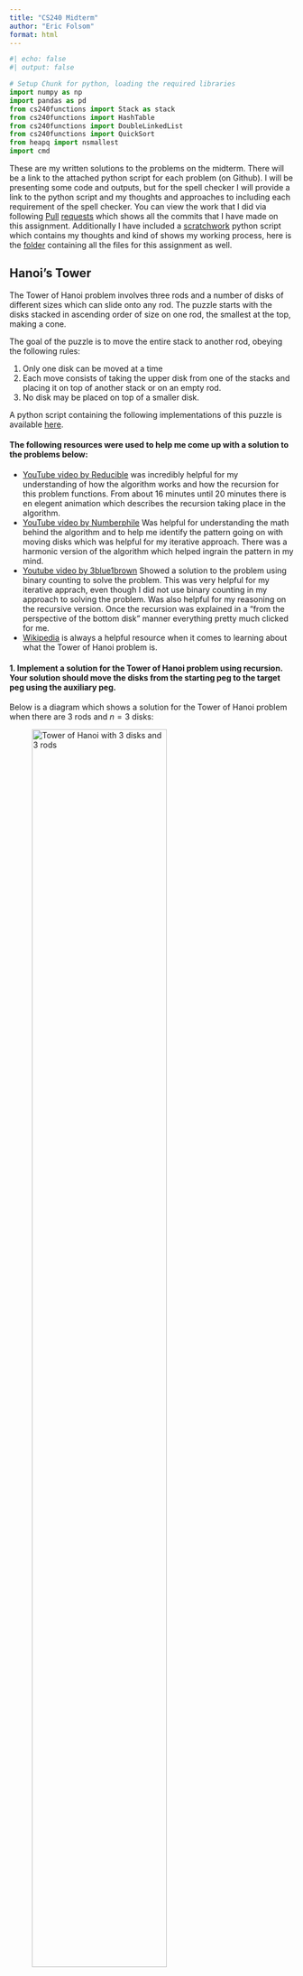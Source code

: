 ```yaml
---
title: "CS240 Midterm"
author: "Eric Folsom"
format: html
---
```


```python
#| echo: false
#| output: false

# Setup Chunk for python, loading the required libraries
import numpy as np
import pandas as pd
from cs240functions import Stack as stack
from cs240functions import HashTable
from cs240functions import DoubleLinkedList
from cs240functions import QuickSort
from heapq import nsmallest
import cmd
```

These are my written solutions to the problems on the midterm. There will be a link to the attached python script for each problem (on Github). I will be presenting some code and outputs, but for the spell checker I will provide a link to the python script and my thoughts and approaches to including each requirement of the spell checker. You can view the work that I did via following [Pull](https://github.com/efolsom17/CS240-Data-Structure-and-Algorithm-Fundamentals/pull/33) [requests](https://github.com/efolsom17/CS240-Data-Structure-and-Algorithm-Fundamentals/pull/35) which shows all the commits that I have made on this assignment. Additionally I have included a [scratchwork](https://github.com/efolsom17/CS240-Data-Structure-and-Algorithm-Fundamentals/blob/main/Assignments/Midterm/ScratchWork.py) python script which contains my thoughts and kind of shows my working process, here is the [folder](https://github.com/efolsom17/CS240-Data-Structure-and-Algorithm-Fundamentals/tree/main/Assignments/Midterm) containing all the files for this assignment as well. 


## Hanoi's Tower


The Tower of Hanoi problem involves three rods and a number of disks of different sizes which can slide onto any rod. The puzzle starts with the disks stacked in ascending order of size on one rod, the smallest at the top, making a cone.

The goal of the puzzle is to move the entire stack to another rod, obeying the following rules:

1. Only one disk can be moved at a time
2. Each move consists of taking the upper disk from one of the stacks and placing it on top of another stack or on an empty rod.   
3. No disk may be placed on top of a smaller disk.

A python script containing the following implementations of this puzzle is available [here](https://github.com/efolsom17/CS240-Data-Structure-and-Algorithm-Fundamentals/blob/main/Assignments/Midterm/HanoisTower.py).

#### The following resources were used to help me come up with a solution to the problems below:

- [YouTube video by Reducible](https://www.youtube.com/watch?v=rf6uf3jNjbo&list=PLzj1WDt0HB4qDn6heuU8w6x0Hzd8EVX0q) was incredibly helpful for my understanding of how the algorithm works and how the recursion for this problem functions. From about 16 minutes until 20 minutes there is en elegent animation which describes the recursion taking place in the algorithm.
- [YouTube video by Numberphile](https://www.youtube.com/watch?v=PGuRmqpr6Oo) Was helpful for understanding the math behind the algorithm and to help me identify the pattern going on with moving disks which was helpful for my iterative approach. There was a harmonic version of the algorithm which helped ingrain the pattern in my mind.
- [Youtube video by 3blue1brown](https://www.youtube.com/watch?v=2SUvWfNJSsM) Showed a solution to the problem using binary counting to solve the problem. This was very helpful for my iterative apprach, even though I did not use binary counting in my approach to solving the problem. Was also helpful for my reasoning on the recursive version. Once the recursion was explained in a "from the perspective of the bottom disk" manner everything pretty much clicked for me.
- [Wikipedia](https://en.wikipedia.org/wiki/Tower_of_Hanoi) is always a helpful resource when it comes to learning about what the Tower of Hanoi problem is.
 

#### 1. Implement a solution for the Tower of Hanoi problem using recursion. Your solution should move the disks from the starting peg to the target peg using the auxiliary peg. 

Below is a diagram which shows a solution for the Tower of Hanoi problem when there are $3$ rods and $n=3$ disks:

![Tower of Hanoi with 3 disks and 3 rods](./misc/HanoisTower3.png){width=75%}


We first start with all three disks stacked on Rod $A$. Then procede with the following steps to end with all three disk stacked on rod $C$:

1. Move the <span style="color:green;">Green</span> disk from rod $A$ to rod $C$.
2. Move the <span style="color:red;">Red</span> disk from rod $A$ to rod $B$.
3. Move the <span style="color:green;">Green</span> disk from rod $C$ to rod $B$.
4. Move the <span style="color:blue;">Blue</span> disk from rod $A$ to rod $C$.
5. Move the <span style="color:green;">Green</span> disk from rod $B$ to rod $A$.
6. Move the <span style="color:red;">Red</span> disk from rod $B$ to rod $C$.
7. Move the <span style="color:green;">Green</span> disk from rod $A$ to rod $C$.


These steps will move the stack of three disks from rod $A$ to rod $C$ while following the established rules. We can break down the process a little more to understand what is going on and then build a recursive function from it. This solution to the Tower of Hanoi problem took $7 = 2^3 -1$ steps to solve.    

Steps $1$ through $3$ involve us moving the <span style="color:green;">Green</span> and <span style="color:red;">Red</span> disks from rod $A$ to rod $B$ using the auxilary rod $C$ to store the <span style="color:green;">Green</span> disk while we move the larger of the two disks to the middle rod. These steps involve moving the <span style="color:green;">Green</span> disk to rod $C$ then moving it from $C$ to rod $B$ once the larger disk is in place.

In step $4$ we are simply moving the <span style="color:blue;">Blue</span> disk from rod $A$ to rod $C$.

Now in steps $5$ through $7$ we are simply doing what we did in steps $1$ through $3$, but instead of using rod $C$ as the auxillary rod, we are using rod $A$ as the auxillary rod to move the <span style="color:green;">Green</span> and <span style="color:red;">Red</span> disks from rod $B$ to rod $C$.

Thinking recursively, step $4$ would represent our base case. We are simply moving a disk from one rod to another rod after we have removed all the rods that were on top of it. 

The steps are as follows if we had $n=1$ disk or $n=2$ disks:

* If we only had $n=1$ disk (i.e. only the <span style="color:blue;">Blue</span> disk), this would take $1$ step to solve, move the <span style="color:blue;">Blue</span> disk to rod $C$ from rod $A$. 

* If $n=2$ (i.e. only the <span style="color:red;">Red</span> and <span style="color:blue;">Blue</span> disks), the steps would be as follows
    1. Move the <span style="color:red;">Red</span> disk from rod $A$ to rod $B$.
    2. Move the <span style="color:blue;">Blue</span> disk from rod $A$ to rod $C$.
    3. Move the <span style="color:red;">Red</span> disk from rod $B$ to rod $C$

Note that the base case (Move the <span style="color:blue;">Blue</span> disk from rod $A$ to rod $C$) always shows up in each of these scenarios. 

  **Formulating an Algorithm**

A good way to approach formulating an algorithm for this problem is look at things from the perspective of the disk that is on the bottom of a stack of disks (in the above diagram it is the <span style="color:blue;">Blue</span> disk). In order for that disk to move, we must first move the stack of disks that are on top of it from one rod to another rod.

Lets use the example of a $3$ disk variation of the problem. If we have a $3$ disk stack, to move the bottom disk, we have to move the top $2$ disks off of it. We can only move one disk at a time however, so to remove the stack of $2$ disks from the third disk, we have to move the singular disk first. 
 
Once we have moved the singular disk, we can now go back to the starting stack of disks where we now have a stack of $2$ disks. From here we repeat the process, we have a stack of $2$ disks, to move the bottom disk, we have to move the singular disk above it. 
 
Now there is only one valid rod for the top disk to go to, so we move it to that rod. Returning to the starting rod, there are no valid spots for us to move the disk to, since the remaing disk on the starting rod is assumed to be the biggest rod. 
 
We can now look at the middle rod, from here, the only valid move is to move the disk back to the starting rod, but if we did that, we would have just undone the previous step. So let's instead go to the last rod.
 
Our goal right now is to move the disk on the starting rod to an open rod. The only way to do this is to move the smallest disk, which is currently on the ending rod (if we moved the middle size disk we would have to put it on top of the largest disk). So we now have to move the disk that is on the ending rod onto the middle rod to open up space for our largest disk to be moved onto an open rod.
 
We now find ourselves in a familiar situation, we have a stack of $2$ disks, an open rod, and a rod that we want to move the stack of $2$ disks onto, which in this case is the rod containing the largest disk. From here since we have moved a stack of $2$ disks before, we move it again following the same process, just using different rods that we did before.

We already figured out what our base case is, moving a single disk from one rod to another available rod (a rod that is either empty or only has disks larger than the disk we are trying to move).

Next we need to think of the recursive step, which in this case is moving the $n-1=3-1=2$ remaining disks to another rod, using an auxilary rod. 

This idea holds for $n$ rods. We would basically be breaking the problem down into smaller versions of this three disk version of the problem.

We can simplify all of the above to formulate an algorithm to solve this problem:

1. Move $n-1$ disks from rod $A$ to rod $B$. This uses rod $C$ as a "helper" rod.
2. Move the remaining disk from rod $A$ to rod $C$. 
3. Move the $n-1$ disks from rod $B$ to rod $C$. This uses rod $A$ as a "helper" rod.

**Code implementation of the algorithm**

Now lets try to implment this aproach to solving the problem using pseudocode:


```plain
def hanoistower(n, starting_rod = A, ending_rod = C, auxillary_rod = B)
    # base case only 1 disk to move
    if n == 1:
        move disk from starting rod to ending rod
    else:
        # recursively call the function to move the n-1 disks to the middle( auxilary) rod
        hanoistower(n-1, starting_rod = A, ending_rod = B, auxilary_rod = C)
        #some function to show the moving of the disks
        movedisk(start_rod, end_rod)
        # recursively call again to move the n-1 disks from the auxillary( middle) rod to the end rod
        hanoistower(n-1, starting_rod = B, ending_rod = C, auxilary_rod = A)
````

Basically each time we recursively call the funciton, we are changing which rods we are moving the disks to so that when we eventually reach the base case, we are able to move the disk to the correct rod.

Now we can implement this funciton in python:

```python
#| echo: true
#| output: true

def tower_of_hanoi(n, starting_rod, middle_rod, ending_rod): # specify the starting rods you want
    if n == 1: # Base case, 1 disk on the rod, you can just move it to any open rod
        print(f"Disk {n}: {starting_rod} -> {ending_rod}") # show that we moved it
    else: # recursive cases
        tower_of_hanoi(n-1, starting_rod, ending_rod, middle_rod) # move the n-1 disks to the middle rod from starting rod
        print(f"Disk {n}: {starting_rod} -> {ending_rod}") # display the move
        tower_of_hanoi(n-1, middle_rod, starting_rod, ending_rod) # move the n-1 disks from the middle rod to the ending rod
```

We can demonstrate this as follows:

```python
tower_of_hanoi(2,"A","B","C")
```

```python
tower_of_hanoi(3,"A","B","C")
```

```python
tower_of_hanoi(4,"A","B","C")
```

I tried to go a bit further with this approach and implement a solution to the problem that uses stacks to store the state of the three rods, and then pops and pushes the disks to shift them between rods. This works somewhat as in it ends in the correct state, but there are some instances where the intermediate steps are either displayed wrong or in a manner that is hard to understand. That is why I have included both of the implementations of this.

```python
# function to move the top value of stack 1 to the top of stack 2
def moveStack(stack1 = stack(), stack2 = stack()):
    temp = stack1.pop()
    stack2.push(temp)
    


# tower of of hanoi recursive solution that works on the stacks 
def tower_of_hanoi_stacks(n, starting_rod, middle_rod, ending_rod): # specify the starting rods you want
    if n == 1: # Base case
        moveStack(starting_rod, ending_rod)
        print(f"AFTER\nStarting Rod:\n{starting_rod}\nAuxilary Rod:\n{middle_rod}\nEnding Rod:\n{ending_rod}\
        \n Moved disk {n}")
    else: # if we are not on the last rod
        tower_of_hanoi_stacks(n-1, starting_rod, ending_rod, middle_rod) # recursive call to move the n-1 disks to the middle rod using the ending rod as the axullary rod
        moveStack(starting_rod, ending_rod) # move the current disk
        print(f"AFTER\nStarting Rod:\n{starting_rod}\nAuxilary Rod:\n{middle_rod}\nEnding Rod:\n{ending_rod}\
        \n Moved disk {n}")
        tower_of_hanoi_stacks(n-1, middle_rod, starting_rod, ending_rod) # move the remaining n-1 disks to the ending rod using the starting rod as the auxillary rod


# going to need to call the above:

def TowerOfHanoi(n):# Tower of Hanoi with stacks and it will initialize the number of disks
    # n = number of disks
    
    ## initialize the starting, auxillary, and ending rods
    
    starting_rod = stack()
    auxillary_rod = stack()
    ending_rod = stack()
    
    # fill the starting rod
    for i in range(n,0,-1):
        starting_rod.push(i)
    
    # display starting state
    print("Start:")
    print(f"Starting Rod:\n{starting_rod}\nAuxillary Rod:\n{auxillary_rod}\nEnding Rod:\n{ending_rod}")
    
    # now we can call the tower of hanoi function. It will print its final state
    
    tower_of_hanoi_stacks(n, starting_rod, auxillary_rod, ending_rod)
```

The output of the `TowerofHanoi()` function is as follows, I will be calling it on $n=2$ to save space:

```python
TowerOfHanoi(2)
```

#### 2. Implement a solution for the Tower of Hanoi problem using an iterative approach.

To implement a solution for the Tower of Hanoir problem using an iterative approach, I will try to build upon my recursive approach. I plan to implement this solution using stacks to represent rods. I will represent disk sizes using an integer to represent the disk's radius. The smallest disk will always be labeled $1$ and the largest disk will always be labeled $n$.

Lets begin by analysing the pattern of the solutions generated by our recursive function. We know that the number of steps required to solve the problem is given by $2^n-1$. We can use the number of steps required to solve the puzzle as our iterator.

```python
#| eval: false

tower_of_hanoi(3, 'S','A','E')
'''
Output:
Step 1: Disk 1: S -> E
Step 2: Disk 2: S -> A
Step 3: Disk 1: E -> A
Step 4: Disk 3: S -> E
Step 5: Disk 1: A -> S
Step 6: Disk 2: A -> E
Step 7: Disk 1: S -> E
'''
```

```python
#| eval: false

tower_of_hanoi(4,"S","A","E")
'''
Output:
Step 1: Disk 1: S -> A
Step 2: Disk 2: S -> E
Step 3: Disk 1: A -> E
Step 4: Disk 3: S -> A
Step 5: Disk 1: E -> S
Step 6: Disk 2: E -> A
Step 7: Disk 1: S -> A
Step 8: Disk 4: S -> E
Step 9: Disk 1: A -> E
Step 10: Disk 2: A -> S
Step 11: Disk 1: E -> S
Step 12: Disk 3: A -> E
Step 13: Disk 1: S -> A
Step 14: Disk 2: S -> E
Step 15: Disk 1: A -> E
'''
```

Ignoring the actual number of the disk that is being moved, lets see if there is a pattern between what rods we are moving disks to and from. When $n$ is odd, the example where $n=3$, we can break down the movements of the disks as such.

- In steps $1$, $4$ and $7$, we are moving a disk from the starting rod to the ending rod.

- In steps $2$ and $5$ we are moving a disk between the starting rod and the auxilary rod, swaping which direction we move the disks. In step $2$ we move the disk from the starting rod to the auxilary rod, and in step $5$ we move a disk from the auxillary rod to the starting rod. 

- In steps $3$ and $6$ we are moving a disk between the auxillary rod and the ending rod. In step $3$ we are moving a disk from the top of the ending rod to the top of the auxilary rod. In step $5$ we are doing the opposite moving a disk from the top of the auxillary rod to the top of ending rod.

Lets analyze the case where $n=4$. In this case $n$ is even. 

- In Steps $1$, $4$, $7$, $10$, and $13$ we are moving disks between the beginning rod and the auxillary rod. In all of these steps besides step $10$ we are moving the disks from the beginning rod to the auxillary rod, in step $10$ we do the opposite.

- In steps $2$, $5$, $8$, $11$, and $14$ we are moving disks between the beginning rod and the ending rod in alternating fashion starting with moving disks from the beginning rod to the ending rod.

- In steps $3$, $6$, $9$, $12$, and $15$ we are moving disks between the auxillary rod and the ending rod. For all of the steps except for step $6$ we are moving a disk from the auxillary rod to the ending rod, in step $6$ we do the opposite. 

Lets return to the example of $n=3$. We can notice some equivalency classes beginning to form, notably of form $a \mod 3$:

$\{1,4,7\} \mod 3 = [1]$

$\{2,5\} \mod 3 = [2]$

$\{3,6\} \mod 3 = [0]$

When $n=4$, we can expand upon these equivalency classes as such:

$\{1,4,7,10,13\} \mod 3 = [1]$

$\{2,5,8,11,14\} \mod 3 = [2]$

$\{3,6,9,12,15\} \mod 3 = [0]$

This provides us with a clear pattern for what we must do to implement a solution to the Tower of Hanoi problem iteratively. The big difference in the pattern is where we start to move the first disk which is dependent on if $n$ is odd or even. If $n$ is odd, we move the first disk to the ending rod, if $n$ is even, we move the first disk to the auxillary rod. 

We can dive deeper as well into the steps by looking at the value of the disks as we move them. Lets start with the case where $n = 3$.

*Steps $1$, $4$ and $7$*

- The value of the disk does not matter, always moving in the same direction.

*Steps $2$ and $5$*

- In step $2$, disk $2$ gets moved from start rod to auxillary rod (to the right). Auxillary rod is empty and $2$ is greater than $1$ (disk $1$ is on the ending rod) so we have to move it to the auxillary rod. That is the only valid move
- In step $5$, disk $1$ gets moved from auxillary rod to start rod (to the left).

*Steps $3$ and $6$*

- In step $3$, disk $1$ gets moved from end rod to auxillary rod (to the left).
- In step $6$, disk $2$ gets moved from the auxillary rod to the end rod (to the right).

Notice that in the above, when step#$\mod 3 \neq 1$, if we are moving an odd disk, we move it to the left. If we are moving an even disk, we move it to the right. 

Now lets look at the case when $n=4$:

*Steps $1$, $4$, $7$, $10$, and $13$*

- We move disk $1$ on steps $1,7$ and $13$. Each time we move disk $1$ to the right.
- We move disk $2$ to the left on step $10$.
- we move disk $3$ to the right on step $4$.
 

*Steps $2$, $5$, $8$, $11$, and $14$*

- We move disk $1$ on steps $5$ and $11$. Both times we move disk $1$ to the left.
- We move disk $2$ on steps $2$ and $14$. Both times we move disk $2$ to the right.
- We move disk $4$ to the right on step $8$.

*Steps $3$, $6$, $9$, $12$, and $15$*

- We move disk $1$ on steps $3$, $9$, and $15$. Each time we move disk $1$ to the left. 
- We move disk $2$ on step $6$. We move disk $2$ to the right.
- We move disk $3$ on step $12$. We move disk $3$ to the left.

Now a real pattern starts to emerge. The equivalency classes created by the step numbers corresponds to which rods we are moving disks between, while the even/oddness of the disk tells us what direction we are moving the disks between. The directions are switched depending on whether $n$ is even or odd. From the [Numberphile video](https://www.youtube.com/watch?v=PGuRmqpr6Oo), they introduce a remarkable observation. They use different colored prisms as their disks, where the color alternates between disks, this is just like my setup, where I have disks labeled by their radius instead of by color. The observation that they introduce is that in an optimal solution to the problem, we should never have two disks of the same color stacked on top of each other. We can translate this to my setup, this would correspond to the evenness and oddness of a disk. An odd disk should never be stacked on top of another odd disk and the same for an even disk. Our stacks of disks on each rod should follow the pattern odd, even, odd, even, $\ldots$. We can use this pattern to figure out what valid move we can make between the two rods that we want to move disks between.

We can use the number of steps required to solve the problem as our iterator.

Next we should first check if $n$ is even or odd and assign the first steps as such.

**Code Implementation**

Lets try to implement the above in pseudocode:

```plain
going to need to modify my stackMove function to compare the values of things at the top of stacks, this will tell us what move we can make (valid moves), then moves them between rods accordingly. checking the eveness of the disk seems like it would take a lot more work than I can accomplish during this time but might try to pursue this idea further.

function hanoitoweriterative(n,starting rod, auxillary rod, end rod):
    create stacks for each rod
    fill in the first rod with values 1 through n, with n on the bottom
    add some labels for the rods s,a,e = (Start, Auxilary, End)

    if number of disks are even:
        swap the end pole and the auxilary pole

    for i in range (1, 2**n -1): # itll take 2^n -1 steps to solve the problem, iterate over this range.
        EQUIVALENCY CLASSES WE DEFINED
        if (i % 3 == 1): 
            check even/odd of disk
            if value of disk % 2 ! = 0 
            move between start and end rod, going left (auxillary if n is even,  direction opposite)
            else:
            go in the other direction between the same rods as you just did

        elif (i % 3 == 2):
            check even/odd of disk
            if value of disk % 2 ! = 0 
            move between start and auxillary rod, going left (end if n is even, direction direction opposite)
            else:
            go in the other direction between the same rods as you just did

        elif (i % 3 == 0):
            check even/odd of disk
            if value of disk % 2 ! = 0 
            move between auxillary and end rod, going left (if n is even, direction direction opposite)
            else:
            go in the other direction between the same rods as you just did
```


Now lets implement this in python:

I tried to follow my pseudocode as best as possible, but ran into a wall trying to come up with a way of checking the even/oddness of the disk that we are trying to move. I decided to opt for a similar approach to the one found [here](https://www.geeksforgeeks.org/iterative-tower-of-hanoi/), which utilizes a function that determines what valid move you can make between two disks to simplify the function. To do this I modified my `moveStack()` function that I used in my stack representation of the recursive solution.

```python
# Function to move disks between rods. Determines the valid move between the start and end rod, and then executes that move

def moveDisk(start, end, s , e): # start and end are both stacks, s and e are labels for the stacks
    # get the top value of each stack
    topstart = start.pop() 
    topend = end.pop()
    
    # compare values to determine valid movements
    
    # if start is empty
    if topstart == None: # if start rod is empty
        start.push(topend) # move the disk on the end rod to the start rod (only valid move)
        print(f"Disk {topend}: {e} -> {s}") # display the move
    
    # if end is empty
    elif topend == None: # if the end rod is empty
        end.push(topstart) # move disk on start rod to end rod (only valid move)
        print(f"Disk {topstart}: {s} -> {e}") # dispaly the move
        
    # compare the values and move them accordingly, figure out which disk is the larger of the two
    elif topstart > topend: # disk on top of starting rod is bigger than disk on ending rod
        # move disk on end rod to start rod ( only valid move between the two rods)
        start.push(topstart) # put the top value of start back onto the rod
        start.push(topend) # put the top value of end on top of the start rod
        print(f"Disk {topend}: {e} -> {s}") # display the move
    else: #disk on top of starting rod is smaller than the disk on the ending rod
        # move the disk on the start rod to the end rod ( only valid move between the two rods)
        end.push(topend) # put the top value of end back onto the end rod
        end.push(topstart) # put the top value of start on top of the end rod
        print(f"Disk {topstart}: {s} -> {e}") # display the move



def tower_of_hanoi_it(n, starting=str, auxillary=str, ending=str): # n is number of rods, starting, auxillary, and ending strings are the lables for each of the rod.
    # initialize stacks
    start = stack(n)
    aux = stack(n)
    end = stack(n)
 
    
    # fill in starting stack (rod)
    for i in range(n,0,-1):
        start.push(i)
    
    #labels for printing
    s, a, e = starting, auxillary, ending
    
    # check if n is even or odd, have to change some things if that is the case
    if (n % 2 == 0):
        # swap auxilary and end rods, the first step that will be made ( so we are moving disks between the correct rods)
        temp = e 
        e = a
        a = temp
    
    #iterate through the moves required to solve the problem (1 to  2^n - 1)
    for i in range(1,int(2**n)): # range 1 to 2^n-1, but because of how python's range function works we can just write 2^n
        if (i % 3 == 1): # valid move between start and end rod (start and auxillary if n is even)
            moveDisk(start, end, s, e) # function to move the rods
        elif (i % 3 == 2): # valid move between start and auxillary rod (start and end if n is even)
            moveDisk(start, aux, s, a) # function to move the rods
    
        elif (i % 3 == 0): # valid move between auxillary and end rod
            moveDisk(aux, end, a, e) # funciton to move the rods
```

Demonstrating our functions:

The outputs are a little weird because of how I handled poping an empty stack in my stack implementation.

```python
tower_of_hanoi_it(3, "S", "A", "E")
```

```python
tower_of_hanoi_it(4, "S", "A", "E")
```

#### 3. Compare the time and space complexity of both the recursive and iterative solutions and explain the differences.

We can pretty much determine the time complexities of both the recursive and iterative solutions by looking at the optimal number of steps that it takes to solve the problem. We have previously shown that it will take $2^n-1$ steps to optimally solve the Tower of Hanoi Problem.

Lets look a little deeper at the recursive solution: 

- If we have $n$ disks, we have to make $2$ recursive calls on the $n-1$ disks and then a single operation to then move the disks between rods (this will take constant time so lets call that $c$). Lets label the recursive funciton and the recursive calls $h(n)$ We can write this out as a formula, time $(h(n)) = 2\cdot time(h(n-1))+c$. Lets dive a bit deeper into how this breaks down for various $n$:

  - $n = 0$:
    - time $(h(0)) = 0$
  - $n=1$:
    - time $(h(1)) = 2\cdot time(h(0))+c = c$, since $c$ represents constant time we can say that $c=1$, thus time $(h(1))=1$
  - $n =2$:
    - time $(h(2)) = 2\cdot time(h(1))+c = 3c = 3$
  - $n = 3$: 
    - time $(h(3)) = 2\cdot time(h(2))+c = 7c = 7$
  - $n = 4$:
    - time $(h(4)) = 2\cdot time(h(3))+c = 15c = 15$

From the above pattern we can simplify, and get: time $(h(n)) = 2\cdot time(h(n-1))+c = (2^n-1)c$, where $c=1$ thus the time complexity for our recursive version is given by $O(2^n-1)$ which, ignoring constants simplifies to $O(2^n)$.

For the space complexity of this algorithm, we are constantly swapping items between rods, thus we are not creating any new items to store and we can re-use the same space for each step. The space will be $n$, which is the number of disks as we only have to store the states of the $n$ disks as we go through the algorithm, thus the space complexity for the recursive version is $O(n)$. 

Now lets turn to the iterative version.

In the iterative version we have a few things to keep track of, the number of times that we iterate, and the operations that we execute each time we iterate through the funciton. We can also look at the operations we do before we begin the iteration piece, but in the grand scheme of things, those operations will take $O(1)$ constant time.

So we have to look at our `moveDisk()` function. The `moveDisk()` funciton has 3 main operations which each take $O(1)$ operations. Those are the popping of the two stacks we want to move disks between, and then the actual operation where we move the disks between the stacks. In big-Oh notation, since these tasks are all constant time, our `moveDisk()` function will take $O(3)\propto O(1)$ constant time to complete.

Looking at the iteration going on in the function, we iterate through the steps of the algorithm. Since we have calculated that the optimal solution will take $2^n-1$ steps, we iterate $2^n-1$ times. Each time we move thorugh our for loop, we do one operation, which is moving the disks between rods depending on where we are at in the pattern. We know that our `moveDisk()` function takes $O(1)$ constant time to execute, so do this $2^n-1$ times thus the time complexity can be $O(n)=2^n-1$, ignoring constants we get a time complexity of $O(n)= 2^n$. Thus the time complexity for our iterative implementation is $O(2^n)$

Turning to the space complexity of our iterative implementation, we initialize $3$ stacks of size $n$. Because we are only moving disks between these $3$ stacks, we can reuse the space that we first initialized. So we can write the space complexity as $O(3n)\propto O(n)$


We can summarize the above into the following table:

||Recursive|Iterative|
|:-:|:-:|:-:|
|Time Complexity|$O(2^n)$|$O(2^n)$|
|Space Complexity|$O(n)$|$O(n)$|

#### 4. (Optional, but extra credit) Create a graphical user interface (GUI) that demonstrates the steps of the Tower of Hanoi problem as the disks are moved from the starting peg to the target peg. The GUI should allow the user to specify the number of disks and the speed at which the disks move.

I have never made a GUI program so I will not be attempting to make one for the first time here.

#### 5. Create a variation of the Tower of Hanoi problem where the user can specify more than three pegs. Your solution should still move all the disks from the starting peg to the target peg while adhering to the rules of the Tower of Hanoi problem.

For this problem I will be making the following assumptions:

1. The number of disks is fixed, I will use $3$ disks for my implementation
2. The number of pegs(rods) must be greater than or equal to 3. Else we would not be able to solve the puzzle.
3. The rules of the original Tower of Hanoi must be followed, one disk at a time, disks can only be placed on empty rods or on a rod with a larger disk.

If there are only 3 rods, we will follow the same steps that we followed to get a solution using the original variation.

If there are more than 3 rods, we will find the number of auxillary rods and then use that information to determine how we move disks between rods. 

If we have $n$ disks and $r$ rods, to move to the end rod from the start rod we will still have to move the $n-1$ rods from the starting disk to the auxillary disks. Then move the remaining disk to the ending rod. The simplest solution I can think of to this problem would be to take my recursive approach and rename the auxilary rod input to be auxillary rods an and then each time we move a disk to the auxillary rods we don't specify which auxillary rod we are moving it to, just state that we are moving it to some auxillary rod.

Okay, lets start by looking at the case when $r=4$. Since we assume a fixed $n$, there are $3$ disks to move to the ending rod. We label the disks in descending order, $1,2,$ and $3$. The order of operations will be as follows:

1. Move disk $1$ to an open auxillary rod. ( 3 open rods total, 2 auxillary open)
2. Move disk $2$ to an open auxillary rod. ( 2 open rods total, 1 auxillary open)
3. Move disk $3$ to the end rod. 
4. Move disk $2$ to the end rod. 
5. Move disk $1$ to the end rod.

Now lets look at the case where $r = 5$. The order of operations is as follows:

1. Move disk $1$ to an open auxillary rod. (4 open rods total, 3 auxillary open)
2. Move disk $2$ to an open auxillary rod. (3 open rods total, 2 auxillary open)
3. Move disk $3$ to the end rod.
4. Move disk $2$ to the end rod.
5. Move disk $1$ to the end rod.

With the above assumptions, this will hold for all $r >3$

Here is how I would implement this in python. I am going to utilize my pre-existing `tower_of_hanoi()` function when the number of rods is $3$, I will throw an error if the number of rods is less than $3$, and if the number of rods is greater than $3$ I will print the steps above and indicate how many available auxillary disks there are.

```python
# Tower of Hanoi more than 3 pegs, but only 3 disks

def THanoiG3R(n): # number of rods, done with three disks.
    
    if n <3:
        return f"Puzzle must have at least 3 pegs"
    if n == 3:
        return tower_of_hanoi(3, "Start", "Auxillary", "End")
    if n > 3:
        nopen = n -1 
        auxopen = nopen-1
        print(f"Disk 1: Start -> Auxillary ({auxopen} available)")
        auxopen -= 1
        print(f"Disk 2: Start -> Auxillary ({auxopen} available)")
        print(f"Disk 3: Start -> End")
        print(f"Disk 2: Auxillary -> End")
        print(f"Disk 1: Auxillary -> End")
```

Here is a demonstration of the function

```python
THanoiG3R(2)
```
```python
THanoiG3R(3)
```
```python
THanoiG3R(4)
```
```python
THanoiG3R(5)
```



#### 6. (Optional, but extra credit) Create a variation of the Tower of Hanoi problem where the user can specify the number of disks and the number of pegs. Your solution should still move all the disks from the starting peg to the target peg while adhering to the rules of the Tower of Hanoi problem.

A recursive solution to this is to modify and implement the [Frame-Stewart algorithm](https://en.wikipedia.org/wiki/Tower_of_Hanoi#Frame%E2%80%93Stewart_algorithm). The representation of it on Wikipedia solves for the minimum number of steps, but apparently it has not been proven. I will not be implementing it for this midterm because I have ran out of time and my brain is starting to melt. 

## Spell Checker

My Spell Checker Program can be found [here](https://github.com/efolsom17/CS240-Data-Structure-and-Algorithm-Fundamentals/blob/main/Assignments/Midterm/SpellCheck.py). It is written in python. I have never written a CLI program before this so it is a little rough around the edges in some places, but I gave it my best attempt.

#### Resources Used

In general the implementation of the Spell Checker was fairly straightforward. I did have to consult ChatGPT a bit to figure out how to make a CLI program, as well as for debugging and brainstorming purposes. I mostly consulted resources when it came to implementing the Levenshtein distance calculations

 - This [Medium Article](https://medium.com/@ethannam/understanding-the-levenshtein-distance-equation-for-beginners-c4285a5604f0) was very helpful in how it broke down the Wagner-Fischer Algorithm and walked through how to fill out the matrix by hand. Very useful when it came to implementing it in python and I can compute the Levenshtein edit distance of any two strings by hand now. 
- [Wikipedia - Wagner Fischer Algorithm](https://en.wikipedia.org/wiki/Wagner%E2%80%93Fischer_algorithm) 
- [Wikipedia - Levenshtein Distance](https://en.wikipedia.org/wiki/Levenshtein_distance)
- [Video by NeetCode](https://www.youtube.com/watch?v=XYi2-LPrwm4). This video went over my head when I watched it as it was one of the first videos I watched, but I just decided to watch/read as much as possible and kind of brute force the understanding
- [Video by b001](https://www.youtube.com/watch?v=d-Eq6x1yssU&t). Really good explanation of the Wagner-Fischer algorithm and was helpful in a similar way that the Medium Article was.



#### Code Implementaion and responses/thoughts on the objectives of the program.

Create a spell checker console program that uses a hash table data structure to store a dictionary of words. Your program should be able to:

1. Load a dictionary of words from a file into the hash table.  You will need to create this yourself.  Aim for 20 to 100 words.  
   
    For my dictionary I found a [list of the 1000 most commmon](https://gist.github.com/deekayen/4148741) words in the english language on GitHub. I copied these to the [dictionary.txt](https://github.com/efolsom17/CS240-Data-Structure-and-Algorithm-Fundamentals/blob/main/Assignments/Midterm/Data/dictionary.txt) file and used that as my dicitonary. 

    I then start by loading the dictionary into the hash table. Here is the python code for this:

```python
#| eval: false

n = 1000 # hash table size
dictionary = HashTable(n)
with open("./Data/dictionary.txt", "r") as words:
    words = [line.strip() for line in words] 
for word in words:
    dictionary.insert(word)
del words
```



2. Take a string of text as input and check each word in the text against the words in the dictionary stored in the hash table. Your program should identify any words that are not found in the dictionary and display them as "misspelled".

    My approach was to take the input string, and then take each word of the string and compare it to my dictionary hash table. I call `dictionary.contains()` on each word in the string to see if the dictionary contains the word. I then store the boolean value of `dictionary.contains()` for each word and use that to indicate whether a word is misspelled or not.
   
    ```plain
    def Misspell(string):
    # split the string into each word, store it as a temp variable
    # created an empty array the length of the temp variable ( call it spellings)
    # for each word in the temp variable:
    #   run dictionary.get(word) and append the spellings array with the truth value if the word is in the dictionary or not
    # return the spellings array
    ```

    Here is my actual implementation of this in python:

```python
def misspelled(string):
    temp = string.split()# split the string into each word, store it as a temp variable
    spellings = []# created an empty array the length of the temp variable ( call it spellings)
    for word in temp:# for each word in the temp variable:
     #   run dictionary.contains(word) and append the spellings array with the truth value
        spellings.append(not(dictionary.contains(word)))
    # return the spellings array
    return spellings
```

I utilized this list of boolean values to help me with implementing my suggestion feature.


3. Implement a suggestion feature that suggests possible correct spellings for the misspelled words based on edit distance.
   
   For this I decided to create a list of pairs of the string and its corresponding boolean value returned from invoking the `misspelled()` function on the string. I then took all the values which according to `misspelled()` were misspelled and compared the edit distance to each string in the dictionary. I stored the key, edit distance pair in an array and then chose the 5 strings with the smallest edit distances. I computed the edit distance using a Levenshtein distance algorithm. Initially I did it using the naive recursive method, but I adapted it to use the Wagner-Fischer algorithm to calculate the edit distance. 

4. Implement a Levenshtein distance algorithm to compute the edit distance between two words.
   
   To implement a Levenshtein distance algorithm to calculate the edit distance between two strings I first went to [Wikipedia](https://en.wikipedia.org/wiki/Levenshtein_distance) to learn what the Levenshtein distance was (also edit distances in general). The piecewise representation of this algorithm made a lot of sense to me, so I decided to implement it in python as best I could directly from the piecewise function.

    Here is what I was able to implement for the recursive version of the Levenshtein distance algorithm:

```python
#| eval: false


def levenshteinDist(strA, strB):
    i = len(strA) # length of string A
    j = len(strB) # length of string B
    ## Check if either of the strings are empty ( base case )
    if  i == 0: # string A is empty
        return j # length of string B for number of delete edits needed
    if j == 0: # string B is empty
        return i # length of string A for number of delete edits needed
    ## Recursive case 1, both characters match, compare the rest of both strings
    if strA[i-1] == strB[j-1]: # if the last characters of strings A and B are the same
        return levenshteinDist(strA[:-1],strB[:-1]) # recursively call the function on the remaining characters in both strings.
    
    # Recursive case 2, characters don't match, calculate the amount of edits needed to make the strings match:
    return 1 + min( # adds 1 each time any of these are invoked, cost of doing the edit operation
        levenshteinDist(strA, strB[:-1]), # insert character into string A from string B
        levenshteinDist(strA[:-1], strB), # delete the last character from string A
        levenshteinDist(strA[:-1], strB[:-1]) # substitute the last character in string A for the last character in string B.
        )
```

   
This works, but it is slow when the strings are longer. An approach using the matrix method to calculate the Levenshtein distance seems to be much more computationally efficient.

A better approach to calculating the Levenshtein edit distance between two strings would be to use the [Wagner-Fischer Algorithm](https://en.wikipedia.org/wiki/Wagner%E2%80%93Fischer_algorithm).

The Wagner-Fischer Algorithm works as follows, we take the two strings we want to compare and overlay them as row/column labels for a matrix $D = m+1 \times n+1$, where $m$ and $n$ are the lengths of the two strings respectively. The dimensions of $D$ are $m+1 \times n+1$ because we want to be able to compare the edit costs between a string and an empty string. We use this matrix to store the edit distances between all prefixes of each string. We compute the edit distance between each string in a similar way as we did recursively. We compare the costs of doing all of the different operations, and then at the index of the matrix we are in, we pick which edit operation will give us the minimum value based on the characters of the two strings that we are at. Doing this will eventually fill out a matrix where the last row, column index will contain the minimum edit distance between the two strings.

The Code to implement the Wagner-Fischer Algorithm is as follows:

This was a fairly quick and dirty implementation of this based on some pseudocode that I had seen places as well as from some videos and websites that described how we navigate the distance matrix. 

```python
### Wagner Fischer Algorithm for levenshtein distance
def levenshteinDist(str1, str2):
    m = len(str1)
    n = len(str2)
    # initialize distance matrix
    distance = [[0 for j in range(n+1)] for i in range(m+1)]
    # i, row
    # j, column
    # distance[i][j], value at row i, column j
    
    distance[0][0] = 0 # comparing two empty strings, 0 comparisons to start
    
    # fill in the first row (comparing any prefix of str2 to an empty str1)
    for j in range(1,n+1):
        distance[0][j] = j

    # fill in the first column (comparing any prefix of str1 to an empty str2)
    for i in range(1,m+1):
        distance[i][0] = i
    
    # compare strings follow the same rules as recursion
    # comparing at row, column pair distance(i,j)
    
    # for each row
    for i in range(1,m+1): # row 0 is the empty string row
        # go to colum j so we can compare prefixes at the row,column pair i,j in the respective strings
        for j in range(1,n+1): # column 0 is the empty string column
            
            # calculate the substitution cost, 1 if the characters match, 0 if we don't have to change anything
            if str1[i-1] == str2[j-1]: # characters match
                sub = 0 # no substitution cost
            else: # characters don't match
                sub = 1 # substitution cost of 1
            # insert edit cost at distance[i][j] based on the costs set during the recursive version
            distance[i][j] = min(
                distance[i][j-1]+ 1, # insert a character, add 1 because we are making an edit
                distance[i-1][j]+ 1, # delete a character, add 1 because we are making an edit
                distance[i-1][j-1] + sub # substitute or don't change the character
            )
    return distance[m-1][n-1] # return the edit distance

```

For the recursive implementation, we are making at least two recursive calls for each character in each string, but can go up to 3 recursive calls for each character in each string if none of the characters in the strings match. Thus we can say that the the worst case time complexity for the recursive approach is $O(3^{m+n})$, where $m$ and $n$ are the lengths of strings $1$ and $2$ respectively. 

In the iterative approach, using the Wagner-Fischer algorithm, we have a for loop that iterates through each row, with a sub for loop that iterates through each column of the matrix. The total number of iterations we will have to complete is $m \cdot n$, each iteration we perform a singular $O(1)$ operation, which is inserting a value into the matrix. Thus the time complexity of the Wagner-Fischer algorithm is $O(m\cdot n)$, where $m$ and $n$ are the lengths of strings $1$ and $2$ respectively.

Additionally, the Wagner-Fischer algorithm is much more space efficient than the recursive approach. Instead of having to store each recursive call, which can add up when we are comparing longer strings, we are simply storing a matrix of dimension $m+1 \times n+1$, where $m$ and $n$ are the lengths of strings $1$ and $2$ respectively..  

5. Allow the user to add new words to the dictionary and update the hash table accordingly.

The user is able to add new words to the dictionary with `add` and can view the dictionary with `dictionary`. The dictionary gets reset whenever you re-run the program.

6. Handle collisions in the hash table using separate chaining.

    For this I modified my hash table data structure to handle chaining using a linked list instead of an array.

7. Optimize the performance of your program in terms of time and space complexity.

I did this by implementing the Wagner-Fischer Algorithm to calculate the Levenshtein edit distance after first implementing the recursive algorithm.

8. Your program should be user-friendly and have a command-line interface.
   
   Gave it my best attempt at this, I have never made a CLI program before. Tried to provide the user with as much information as possible.

   Commands are `check`, `add`, `dictionary`, `help`, and `exit`.

   - `check` followed by any string will check the spelling of the string.
   - `add` followed by a word will add that word to the dictionary.
   - `dictionary` returns the dictionary in alphabetical order (except for "I", which refuses to budge from the top of the list)
   - `help` displays the available commands.
   - `exit` is very self explanatory, it exits the program.



## Code Library

My code library from this course can be found on my [GitHub](https://github.com/efolsom17/CS240-Data-Structure-and-Algorithm-Fundamentals/tree/main/cs240functions/src/cs240functions). It is a functioning python module that can be installed locally if the folder is downloaded (I am pretty sure at least). The file `'__init__.py'` is the module that intializes the library and doesn't contain any funcitons. I am continually updating it to enhance some of the functions when I notice a problem I encounter wehn attempting to use these algorithms and data structures in later points in the quarter. Will contain more content by the end of the course. 